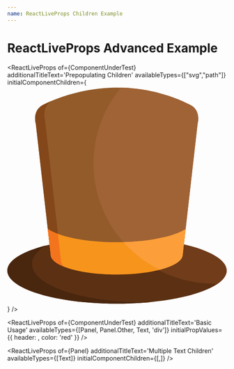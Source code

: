 ```yaml
---
name: ReactLiveProps Children Example
---
```


# ReactLiveProps Advanced Example



<ReactLiveProps of={ComponentUnderTest} additionalTitleText='Prepopulating Children' availableTypes={["svg","path"]} initialComponentChildren={<svg xmlns="http://www.w3.org/2000/svg" viewBox="0 0 512 512">
    <path
      d="M137.746 499.538c35.372 5.563 75.595 8.707 118.254 8.707 141.384 0 256-34.545 256-77.164 0-24.947-39.288-47.124-100.216-61.229l-2.492 21.884c0 25.518-68.631 46.204-153.292 46.204-.237 0-.471-.003-.706-.003s-.469.003-.706.003c-84.662 0-153.292-20.686-153.292-46.204l-2.455-21.568C38.694 384.288 0 406.322 0 431.081c0 26.528 44.407 49.928 112.037 63.816"
      fill="#5b3013"
    />
    <path
      d="M411.784 369.852l-2.492 21.884c0 14.838-23.206 28.04-59.272 36.494 39.057 21.181 83.799 33.212 131.352 33.212 3.465 0 6.911-.086 10.346-.213C504.774 451.969 512 441.78 512 431.081c0-24.947-39.288-47.124-100.216-61.229z"
      fill="#703c19"
    />
    <path
      d="M350.309 15.482C218.764-18.242 110.86 30.23 86.147 42.758c-29.302 12.96-19.7 44.971-19.7 44.971l34.85 306.213c0 25.518 68.631 46.204 153.292 46.204.237 0 .471-.003.706-.003s.469.003.706.003c84.662 0 153.292-20.686 153.292-46.204l34.85-306.213s10.079-33.627-21.982-45.905c-15.654-7.55-31.139-13.772-46.371-18.842"
      fill="#935b2a"
    />
    <path
      d="M125.254 406.763L88.029 79.682s-8.773-29.318 14.794-44.648c-7.313 3.121-12.948 5.832-16.677 7.723-29.302 12.961-19.7 44.972-19.7 44.972l34.85 306.213c0 10.682 12.033 20.516 32.225 28.341-5.358-4.881-8.267-10.097-8.267-15.52z"
      fill="#844719"
    />
    <path
      d="M422.16 41.824c-15.654-7.55-31.139-13.772-46.371-18.842l-25.481-7.499C320.649 7.879 292.2 4.465 265.627 3.863c-40.165 47.927-64.361 109.691-64.361 177.114 0 108.931 63.13 203.105 154.794 247.966 32.595-8.473 53.231-21.011 53.231-35.003l34.85-306.213c.002.001 10.08-33.627-21.981-45.903z"
      fill="#a06335"
    />
    <path
      d="M344.15 357.709c-25.905 4.513-55.973 7.095-88.044 7.095-.271 0-.54-.003-.811-.003s-.54.003-.811.003c-70.924 0-132.052-12.629-160.012-30.831l6.824 59.966c0 25.518 68.631 46.204 153.292 46.204.237 0 .471-.003.706-.003s.469.003.706.003c84.662 0 153.292-20.686 153.292-46.204l6.826-59.966c-10.747 6.996-26.393 13.168-45.612 18.116"
      fill="#f7941c"
    />
    <path
      d="M101.38 395.4c.025.251.056.501.095.75.022.138.047.274.072.411.044.234.091.466.148.698.032.138.065.276.101.415.065.238.135.476.21.714.041.126.077.251.12.378.104.301.218.603.343.901.023.059.043.118.068.176.15.351.313.703.487 1.051.064.126.133.251.2.376.12.228.243.455.375.682.086.146.174.293.264.437a21.858 21.858 0 0 0 1.131 1.673c.11.149.217.296.333.443.171.22.351.439.532.66.104.123.2.249.306.372.276.323.567.644.866.964.143.154.295.305.443.458a24.974 24.974 0 0 0 1.059 1.042 41.902 41.902 0 0 0 1.646 1.469c.207.174.412.348.626.522.177.145.362.289.545.433a52.65 52.65 0 0 0 2.692 1.985c.171.118.341.238.516.355.284.192.574.381.865.571.181.118.363.237.549.354a59.638 59.638 0 0 0 1.452.899c.327.197.656.394.991.589.142.083.289.164.431.247a87.733 87.733 0 0 0 3.957 2.129l.301.153c.417.209.844.417 1.271.625.158.075.314.152.471.227.424.203.854.403 1.287.604l.484.223c.449.206.903.41 1.364.614l.338.146a137.981 137.981 0 0 0 5.201 2.142c-5.359-4.881-8.268-10.096-8.268-15.519l-6.987-61.384c-9.442-3.465-17.474-7.291-23.796-11.406l6.824 59.966c0 .37.018.738.046 1.106l.041.349z"
      fill="#f4741e"
    />
    <path
      d="M344.15 357.709c-21.779 3.794-46.507 6.216-72.888 6.894 23.709 26.569 52.477 48.522 84.799 64.34 32.595-8.473 53.231-21.011 53.231-35.003l6.826-59.966c-10.747 6.996-26.393 13.168-45.612 18.116l-26.356 5.619z"
      fill="#fc9f3a"
    />
    <path
      d="M314.728 504.63c-142.037 0-257.184-39.839-257.184-88.981 0-15.72 11.801-30.487 32.481-43.305C34.949 386.497 0 407.555 0 431.081c0 26.528 44.407 49.928 112.037 63.816l25.709 4.639c35.372 5.563 75.595 8.707 118.254 8.707 28.338 0 55.598-1.391 81.078-3.953-7.367.221-14.818.34-22.35.34z"
      fill="#49260e"
    />
  </svg>} />

<ReactLiveProps of={ComponentUnderTest} additionalTitleText='Basic Usage' availableTypes={[Panel, Panel.Other, Text, 'div']} initialPropValues={{ header: <Text text='testing' />, color: 'red' }} />

<ReactLiveProps of={Panel} additionalTitleText='Text Children' initialComponentChildren='Testing' />

<ReactLiveProps of={Panel} additionalTitleText='Multiple Text Children' availableTypes={[Text]} initialComponentChildren={[<Text text="Testing1" />,<Text text="Testing2" />]} />
